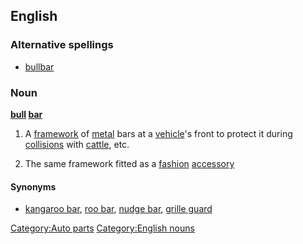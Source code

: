 ==English==

===Alternative spellings===
* [[bullbar]]

===Noun===
'''[[bull]] [[bar]]'''

# {{context|mostly|Australian English}} A [[framework]] of [[metal]] bars at a [[vehicle]]'s front to protect it during [[collision]]s with [[cattle]], etc.
# The same framework fitted as a [[fashion]] [[accessory]]

====Synonyms====
* [[kangaroo bar]], [[roo bar]], [[nudge bar]], [[grille guard]]

[[Category:Auto parts]]
[[Category:English nouns]]
